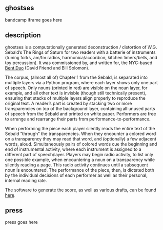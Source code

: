 <Cover
  src="https://payload.cargocollective.com/1/17/549792/13930519/AWP007-front_1000.jpg"
  alt=""
  caption=""
/>

## ghostses

bandcamp iframe goes here

<YouTube
    src="https://www.youtube.com/embed/he6IRPglWMk"
    title=""
    width="560"
    height="315"
/>

## description

ghostses is a computationally generated deconstruction / distortion of W.G. Sebald’s The Rings of Saturn for two readers with a batterie of instruments (tuning forks, am/fm radios, harmonica/accordion, kitchen timers/bells, and toy percussion). It was commissioned by, and written for, the NYC-based [Bent Duo](https://www.bentduo.com/) (David Friend and Bill Solomon).

The corpus, (almost all of) Chapter 1 from the Sebald, is separated into multiple layers via a Python program, where each layer shows only one part of speech. Only nouns (printed in red) are visible on the noun layer, for example, and all other text is invisble (though still technically present), ensuring that stacks of multiple layers align properly to reproduce the original text. A reader’s part is created by stacking two or more transparencies on top of the background layer, containing all unused parts of speech from the Sebald and printed on white paper. Performers are free to arrange and rearrange their parts from performance-to-performance.

When performing the piece each player silently reads the entire text of the Sebald “through" the transparencies. When they encounter a colored word on a transparency they may read that word, and (optionally) a few adjacent words, aloud. Simultaneously pairs of colored words cue the beginning and end of instrumental activity, where each instrument is assigned to a different part of speech/layer. Players may begin radio activity, to list only one possible example, when encountering a noun on a transparency while silently reading a page. This radio activity continues until a subsequent noun is encountered. The performance of the piece, then, is dictated both by the individual decisions of each performer as well as their personal, internal reading rate.

The software to generate the score, as well as various drafts, can be found [here](https://github.com/caseyanderson/ghostses).

## press

press goes here
